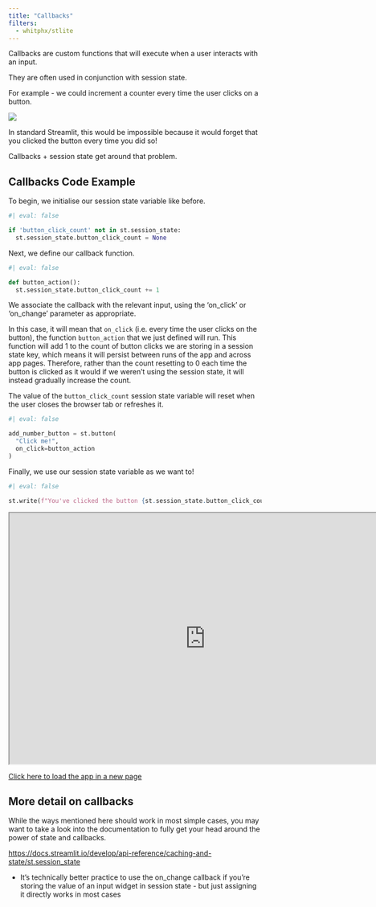 ```yaml
---
title: "Callbacks"
filters:
  - whitphx/stlite
---
```


Callbacks are custom functions that will execute when a user interacts with an input.

They are often used in conjunction with session state.

For example - we could increment a counter every time the user clicks on a button.

![](assets/callback_gif.gif)

:::{.callout-tip}
In standard Streamlit, this would be impossible because it would forget that you clicked the button every time you did so!

Callbacks + session state get around that problem.
:::

## Callbacks Code Example

To begin, we initialise our session state variable like before.

```python
#| eval: false

if 'button_click_count' not in st.session_state:
  st.session_state.button_click_count = None
```

Next, we define our callback function.

```python
#| eval: false

def button_action():
  st.session_state.button_click_count += 1
```

We associate the callback with the relevant input, using the ‘on_click’ or ‘on_change’ parameter as appropriate.

In this case, it will mean that `on_click` (i.e. every time the user clicks on the button), the function `button_action` that we just defined will run. This function will add 1 to the count of button clicks we are storing in a session state key, which means it will persist between runs of the app and across app pages. Therefore, rather than the count resetting to 0 each time the button is clicked as it would if we weren't using the session state, it will instead gradually increase the count.

:::{.callout-warning}
The value of the `button_click_count` session state variable will reset when the user closes the browser tab or refreshes it.
:::

```python
#| eval: false

add_number_button = st.button(
  "Click me!",
  on_click=button_action
)
```

Finally, we use our session state variable as we want to!

```python
#| eval: false

st.write(f"You've clicked the button {st.session_state.button_click_count} times")
```

```{=html}
<iframe width="780" height="500" src="https://hsma-session-state-callbacks.streamlit.app?embed=true" title="Session State and Callbacks App Example"></iframe>
```

[Click here to load the app in a new page](https://hsma-session-state-callbacks.streamlit.app/)


## More detail on callbacks

While the ways mentioned here should work in most simple cases, you may want to take a look into the documentation to fully get your head around the power of state and callbacks.

<https://docs.streamlit.io/develop/api-reference/caching-and-state/st.session_state>

* It’s technically better practice to use the on_change callback if you’re storing the value of an input widget in session state - but just assigning it directly works in most cases

